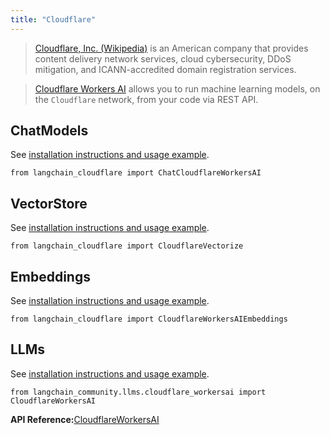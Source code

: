 ```yaml
---
title: "Cloudflare"
---
```


> [Cloudflare, Inc. (Wikipedia)](https://en.wikipedia.org/wiki/Cloudflare) is an American company that provides content delivery network services, cloud cybersecurity, DDoS mitigation, and ICANN-accredited domain registration services.

> [Cloudflare Workers AI](https://developers.cloudflare.com/workers-ai/) allows you to run machine learning models, on the `Cloudflare` network, from your code via REST API.

## ChatModels

See [installation instructions and usage example](/src/oss/integrations/chat/cloudflare_workersai).

```
from langchain_cloudflare import ChatCloudflareWorkersAI
```

## VectorStore

See [installation instructions and usage example](/src/oss/integrations/vectorstores/cloudflare_vectorize).

```
from langchain_cloudflare import CloudflareVectorize
```

## Embeddings

See [installation instructions and usage example](/src/oss/integrations/text_embedding/cloudflare_workersai).

```
from langchain_cloudflare import CloudflareWorkersAIEmbeddings
```

## LLMs

See [installation instructions and usage example](/src/oss/integrations/llms/cloudflare_workersai).

```
from langchain_community.llms.cloudflare_workersai import CloudflareWorkersAI
```

**API Reference:**[CloudflareWorkersAI](https://python.langchain.com/api_reference/community/llms/langchain_community.llms.cloudflare_workersai.CloudflareWorkersAI.html)
